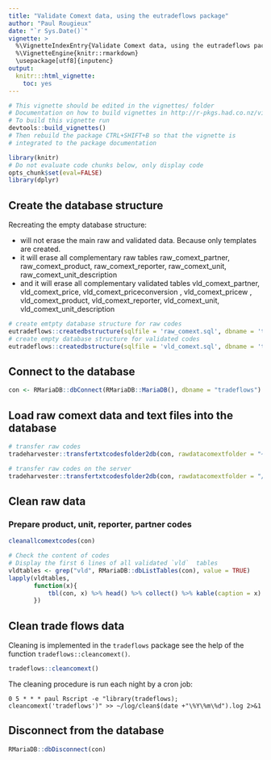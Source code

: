 ```yaml
---
title: "Validate Comext data, using the eutradeflows package"
author: "Paul Rougieux"
date: "`r Sys.Date()`"
vignette: >
  %\VignetteIndexEntry{Validate Comext data, using the eutradeflows package}
  %\VignetteEngine{knitr::rmarkdown}
  \usepackage[utf8]{inputenc}
output:
  knitr:::html_vignette:
    toc: yes
---
```



```r
# This vignette should be edited in the vignettes/ folder
# Documentation on how to build vignettes in http://r-pkgs.had.co.nz/vignettes.html
# To build this vignette run 
devtools::build_vignettes()
# Then rebuild the package CTRL+SHIFT+B so that the vignette is 
# integrated to the package documentation
```


```r
library(knitr)
# Do not evaluate code chunks below, only display code
opts_chunk$set(eval=FALSE) 
library(dplyr)
```


## Create the database structure
Recreating the empty database structure:

* will not erase the main  raw and validated data. 
 Because only templates are created. 
* it will erase all complementary raw tables raw_comext_partner, raw_comext_product, raw_comext_reporter, raw_comext_unit, raw_comext_unit_description
* and it will erase all complementary validated tables vld_comext_partner, vld_comext_price, vld_comext_priceconversion , vld_comext_pricew , vld_comext_product, vld_comext_reporter, vld_comext_unit, vld_comext_unit_description

```r
# create emtpty database structure for raw codes
eutradeflows::createdbstructure(sqlfile = 'raw_comext.sql', dbname = 'tradeflows')
# create empty database structure for validated codes
eutradeflows::createdbstructure(sqlfile = 'vld_comext.sql', dbname = 'tradeflows')
```


## Connect to the database
```r
con <- RMariaDB::dbConnect(RMariaDB::MariaDB(), dbname = "tradeflows")
```


## Load raw comext data and text files into the database
```r
# transfer raw codes
tradeharvester::transfertxtcodesfolder2db(con, rawdatacomextfolder = "~/R/tradeharvester/data-raw/comext/201707/text/english/")

# transfer raw codes on the server
tradeharvester::transfertxtcodesfolder2db(con, rawdatacomextfolder = "/mnt/sdb/data-raw/comext/201710/text/english/")
```

## Clean raw data
### Prepare product, unit, reporter, partner codes
```r
cleanallcomextcodes(con)

# Check the content of codes
# Display the first 6 lines of all validated `vld̀  tables 
vldtables <- grep("vld", RMariaDB::dbListTables(con), value = TRUE)
lapply(vldtables, 
       function(x){
           tbl(con, x) %>% head() %>% collect() %>% kable(caption = x)
       })
```


## Clean trade flows data

Cleaning is implemented in the `tradeflows` package see the help of the function 
`tradeflows::cleancomext()`.
```r
tradeflows::cleancomext()
```

The cleaning procedure is run each night by a cron job:
```
0 5 * * * paul Rscript -e "library(tradeflows); cleancomext('tradeflows')" >> ~/log/clean$(date +"\%Y\%m\%d").log 2>&1
```

## Disconnect from the database
```r
RMariaDB::dbDisconnect(con)
```

